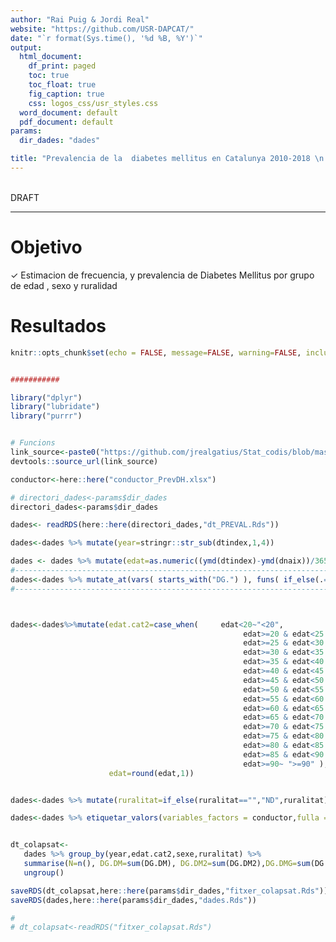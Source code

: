 ```yaml
---
author: "Rai Puig & Jordi Real"
website: "https://github.com/USR-DAPCAT/"
date: "`r format(Sys.time(), '%d %B, %Y')`"
output:
  html_document:
    df_print: paged
    toc: true
    toc_float: true
    fig_caption: true
    css: logos_css/usr_styles.css
  word_document: default
  pdf_document: default
params:
  dir_dades: "dades" 

title: "Prevalencia de la  diabetes mellitus en Catalunya 2010-2018 \n Year: `r params$year`"
---
```


&nbsp;
<script>
   $(document).ready(function() {
     $head = $('#header');
     $head.prepend('<img src=\"https://www.idiapjgol.org/images/logo.png\" style=\"float: right ;width: 130px;\"/>')
     $head.prepend('<img src=\"https://avatars2.githubusercontent.com/u/57066591?s=200&v=4\" style=\"margin-left:25% ;width: 80px;\"/>')
     $head.prepend('<img src=\"logos_css/logoDAP_Cat.png\" style=\"float: left:1;width: 185px;\"/>')
   });
</script>


<div class="watermark">DRAFT</div>

****



# Objetivo


&check; Estimacion de frecuencia, y prevalencia de Diabetes Mellitus por grupo de edad , sexo y ruralidad <br/>



# Resultados

```r
knitr::opts_chunk$set(echo = FALSE, message=FALSE, warning=FALSE, include=F,size="huge")


###########

library("dplyr")
library("lubridate")
library("purrr")


# Funcions 
link_source<-paste0("https://github.com/jrealgatius/Stat_codis/blob/master/funcions_propies.R","?raw=T")
devtools::source_url(link_source)

conductor<-here::here("conductor_PrevDH.xlsx")

# directori_dades<-params$dir_dades
directori_dades<-params$dir_dades

```


```r
dades<- readRDS(here::here(directori_dades,"dt_PREVAL.Rds"))
```


```r

dades<-dades %>% mutate(year=stringr::str_sub(dtindex,1,4))

dades <- dades %>% mutate(edat=as.numeric((ymd(dtindex)-ymd(dnaix))/365.25))
#-----------------------------------------------------------------------------------------#
dades<-dades %>% mutate_at(vars( starts_with("DG.") ), funs( if_else(.==0  | is.na(.)  ,0,1)))
#-----------------------------------------------------------------------------------------#



dades<-dades%>%mutate(edat.cat2=case_when(     edat<20~"<20",
                                                    edat>=20 & edat<25 ~ "[20-25)",  
                                                    edat>=25 & edat<30 ~ "[25-30)",  
                                                    edat>=30 & edat<35 ~ "[30-35)",  
                                                    edat>=35 & edat<40 ~ "[35-40)",  
                                                    edat>=40 & edat<45 ~ "[40-45)",  
                                                    edat>=45 & edat<50 ~ "[45-50)",  
                                                    edat>=50 & edat<55 ~ "[50-55)",  
                                                    edat>=55 & edat<60 ~ "[55-60)",  
                                                    edat>=60 & edat<65 ~ "[60-65)",  
                                                    edat>=65 & edat<70 ~ "[65-70)",  
                                                    edat>=70 & edat<75 ~ "[70-75)",  
                                                    edat>=75 & edat<80 ~ "[75-80)",  
                                                    edat>=80 & edat<85 ~ "[80-85)",  
                                                    edat>=85 & edat<90 ~ "[85-90)",  
                                                    edat>=90~ ">=90" ),
                      edat=round(edat,1))


dades<-dades %>% mutate(ruralitat=if_else(ruralitat=="","ND",ruralitat))

dades<-dades %>% etiquetar_valors(variables_factors = conductor,fulla = "etiquetes")



```

```r

dt_colapsat<-
   dades %>% group_by(year,edat.cat2,sexe,ruralitat) %>% 
   summarise(N=n(), DG.DM=sum(DG.DM), DG.DM2=sum(DG.DM2),DG.DMG=sum(DG.DMG)) %>% 
   ungroup()

saveRDS(dt_colapsat,here::here(params$dir_dades,"fitxer_colapsat.Rds"))
saveRDS(dades,here::here(params$dir_dades,"dades.Rds"))

# 
# dt_colapsat<-readRDS("fitxer_colapsat.Rds")

```


